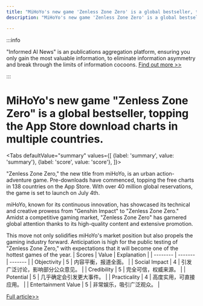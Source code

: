 ```yaml
---
title: "MiHoYo's new game 'Zenless Zone Zero' is a global bestseller, topping the App Store download charts in multiple countries."
description: "MiHoYo's new game 'Zenless Zone Zero' is a global bestseller, topping the App Store download charts in multiple countries."

---
```



:::info

"Informed AI News" is an publications aggregation platform, ensuring you only gain the most valuable information, to eliminate information asymmetry and break through the limits of information cocoons.  [Find out more >>](/)

:::

# MiHoYo's new game "Zenless Zone Zero" is a global bestseller, topping the App Store download charts in multiple countries.


<Tabs
	defaultValue="summary"
	values={[
	{label: 'summary', value: 'summary'},
	{label: 'score', value: 'score'},
]}>
<TabItem value="summary">


"Zenless Zone Zero," the new title from miHoYo, is an urban action-adventure game. Pre-downloads have commenced, topping the free charts in 138 countries on the App Store. With over 40 million global reservations, the game is set to launch on July 4th.

miHoYo, known for its continuous innovation, has showcased its technical and creative prowess from "Genshin Impact" to "Zenless Zone Zero." Amidst a competitive gaming market, "Zenless Zone Zero" has garnered global attention thanks to its high-quality content and extensive promotion.

This move not only solidifies miHoYo's market position but also propels the gaming industry forward. Anticipation is high for the public testing of "Zenless Zone Zero," with expectations that it will become one of the hottest games of the year.
</TabItem>
<TabItem value="score">
	| Scores     | Value   | Explanation |
	| -------- | ------- | ------- |
	| Objectivity  | 5    | 内容平衡，报道全面。    |
	| Social Impact | 4     | 引发广泛讨论，影响部分公众意见。    |
	| Credibility    | 5    | 完全可信，权威来源。    |
	| Potential    | 5    | 几乎确定会引发更大事件。    |
	| Practicality    | 4    | 高度实用，可直接应用。    |
	| Entertainment Value    | 5    | 非常娱乐，吸引广泛观众。    |
</TabItem>
</Tabs>

[Full article>>](https://readhub.cn/topic/8auaZ3pA4nJ)
